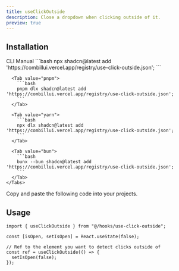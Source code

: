 ```yaml
---
title: useClickOutside
description: Close a dropdown when clicking outside of it.
preview: true
---
```


<ComponentTabs name='use-click-outside-default' />

## Installation

<ShadcnTabs defaultValue='cli'>
  <TabsList >
    <TabsTrigger  value='cli'>
      CLI
    </TabsTrigger>
    <TabsTrigger  value='manual'>
      Manual
    </TabsTrigger>
  </TabsList>

  <TabsContent  value='cli'>
    <Tabs items={["npm", "pnpm", "yarn", "bun"]}>
      <Tab value="npm">
        ```bash
        npx shadcn@latest add 'https://combillui.vercel.app/registry/use-click-outside.json';
        ```
      </Tab>
      
      <Tab value="pnpm">
        ```bash 
        pnpm dlx shadcn@latest add 'https://combillui.vercel.app/registry/use-click-outside.json';
        ```
      </Tab>

      <Tab value="yarn">
        ```bash
        npx dlx shadcn@latest add 'https://combillui.vercel.app/registry/use-click-outside.json';
        ```
      </Tab>

      <Tab value="bun">
        ```bash
        bunx --bun shadcn@latest add 'https://combillui.vercel.app/registry/use-click-outside.json';
        ```
      </Tab>
    </Tabs>

  </TabsContent>
  <TabsContent  value='manual'>
    Copy and paste the following code into your projects.
    <ComponentSource name="use-click-outside" />
  </TabsContent>
</ShadcnTabs>

## Usage

```tsx
import { useClickOutside } from "@/hooks/use-click-outside";
```

```tsx
const [isOpen, setIsOpen] = React.useState(false);

// Ref to the element you want to detect clicks outside of
const ref = useClickOutside(() => {
  setIsOpen(false);
});
```
